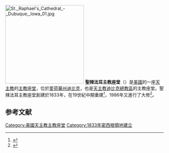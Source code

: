 [[File:St._Raphael's_Cathedral_-_Dubuque,_Iowa_01.jpg|250px]]
'''聖辣法耳主教座堂'''（{{lang-en|St. Raphael's Cathedral}}）是[[美國|美國]]的一座[[天主教|天主教]]的[[主教座堂|主教座堂]]，位於[[愛荷華州|愛荷華州]][[迪比克_(愛荷華州)|迪比克]]，也是[[天主教迪比克總教區|天主教迪比克總教區]]的主教座堂。聖辣法耳主教座堂創建於1833年，在19世紀中期重建<ref name=Hawks>{{cite web|url={{NRHP url|id=85002501}}|title=Cathedral Historic District|publisher=[[National_Park_Service|National Park Service]]|accessdate=2015-05-19|author=Lisa Hawks, Pam Myhre-Gonyier}}</ref>，1986年又進行了大修<ref name=cathedral>{{cite web|url=http://straphaelcathedral.org/about-us/st-raphael-cathedral-history/|title=St. Raphael Cathedral History|publisher=St. Raphael's Cathedral|accessdate=2015-05-19|author=|deadurl=yes|archiveurl=https://web.archive.org/web/20150506072122/http://straphaelcathedral.org/about-us/st-raphael-cathedral-history/|archivedate=2015-05-06}}</ref>。

== 参考文献 ==
{{reflist}}

[[Category:美國天主教主教座堂|Category:美國天主教主教座堂]]
[[Category:1833年密西根領地建立|Category:1833年密西根領地建立]]